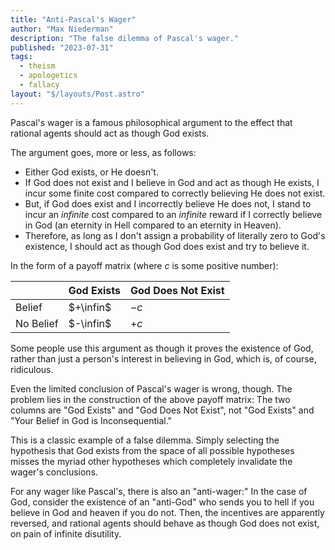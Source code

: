 ```yaml
---
title: "Anti-Pascal's Wager"
author: "Max Niederman"
description: "The false dilemma of Pascal's wager."
published: "2023-07-31"
tags:
  - theism
  - apologetics
  - fallacy
layout: "$/layouts/Post.astro"
---
```


Pascal's wager is a famous philosophical argument
to the effect that rational agents should act as though God exists.

The argument goes, more or less, as follows:

- Either God exists, or He doesn't.
- If God does not exist and I believe in God and act as though He exists,
  I incur some finite cost compared to correctly believing He does not exist.
- But, if God does exist and I incorrectly believe He does not,
  I stand to incur an _infinite_ cost compared to
  an _infinite_ reward if I correctly believe in God
  (an eternity in Hell compared to an eternity in Heaven).
- Therefore,
  as long as I don't assign a probability of literally zero to God's existence,
  I should act as though God does exist and try to believe it.

In the form of a payoff matrix (where $c$ is some positive number):

|           | God Exists | God Does Not Exist |
|-----------|------------|--------------------|
| Belief    | $+\infin$  | $-c$               |
| No Belief | $-\infin$  | $+c$               |

Some people use this argument as though it proves the existence of God,
rather than just a person's interest in believing in God,
which is, of course, ridiculous.

Even the limited conclusion of Pascal's wager is wrong, though.
The problem lies in the construction of the above payoff matrix:
The two columns are "God Exists" and "God Does Not Exist",
not "God Exists" and "Your Belief in God is Inconsequential."

This is a classic example of a false dilemma.
Simply selecting the hypothesis that God exists from the space of all possible hypotheses misses the myriad other hypotheses which completely invalidate the wager's conclusions.

For any wager like Pascal's,
there is also an "anti-wager:"
In the case of God,
consider the existence of an "anti-God" who sends you to hell if you believe in God and heaven if you do not.
Then, the incentives are apparently reversed,
and rational agents should behave as though God does not exist, on pain of infinite disutility.